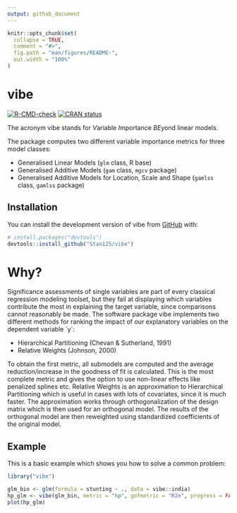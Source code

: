 ```yaml
---
output: github_document
---
```


<!-- README.md is generated from README.Rmd. Please edit that file -->

```r
knitr::opts_chunk$set(
  collapse = TRUE,
  comment = "#>",
  fig.path = "man/figures/README-",
  out.width = "100%"
)
```

# vibe

<!-- badges: start -->
[![R-CMD-check](https://github.com/Stan125/vibe/actions/workflows/R-CMD-check.yaml/badge.svg)](https://github.com/Stan125/vibe/actions/workflows/R-CMD-check.yaml)
[![CRAN status](https://www.r-pkg.org/badges/version/vibe)](https://CRAN.R-project.org/package=vibe)
<!-- badges: end -->

The acronym vibe stands for *V*ariable *I*mportance *BE*yond linear models. 

The package computes two different variable importance metrics for three model classes:

- Generalised Linear Models (`glm` class, R base)
- Generalised Additive Models (`gam` class, `mgcv` package)
- Generalised Additive Models for Location, Scale and Shape (`gamlss` class, `gamlss` package)

## Installation

You can install the development version of vibe from [GitHub](https://github.com/) with:

``` r
# install.packages("devtools")
devtools::install_github("Stan125/vibe")
```

# Why?

Significance assessments of single variables are part of every classical regression modeling toolset, but they fail at displaying which variables contribute the most in explaining the target variable, since comparisons cannot reasonably be made. The software package vibe implements two different methods for ranking the impact of our explanatory variables on the dependent variable ´y´:

- Hierarchical Partitioning (Chevan & Sutherland, 1991)
- Relative Weights (Johnson, 2000)

To obtain the first metric, all submodels are computed and the average reduction/increase in the goodness of fit is calculated. This is the most complete metric and gives the option to use non-linear effects like penalized splines etc. Relative Weights is an approximation to Hierarchical Partitioning which is useful in cases with lots of covariates, since it is much faster. The approximation works through orthogonalization of the design matrix which is then used for an orthogonal model. The results of the orthogonal model are then reweighted using standardized coefficients of the original model.

## Example

This is a basic example which shows you how to solve a common problem:

```r
library("vibe")

glm_bin <- glm(formula = stunting ~ ., data = vibe::india)
hp_glm <- vibe(glm_bin, metric = "hp", gofmetric = "R2e", progress = FALSE)
plot(hp_glm)
```
